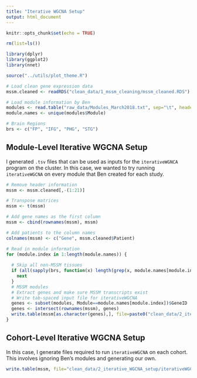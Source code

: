 ```yaml
---
title: "Iterative WGCNA Setup"
output: html_document
---
```


```r
knitr::opts_chunk$set(echo = TRUE)

rm(list=ls())

library(dplyr)
library(ggplot2)
library(nnet)

source("../utils/plot_theme.R")
```

```r
# Load clean gene expression data
mssm.cleaned <- readRDS("clean_data/1_mssm_cleaning/mssm_cleaned.RDS")

# Load module information by Ben
modules <- read.table("raw_data/Modules_March2018.txt", sep="\t", header=T)
module.names <- unique(modules$Module)

# Brain Regions
brs <- c("FP", "IFG", "PHG", "STG")
```

Module-Level Iterative WGCNA Setup
----------------------------------

I generated `.tsv` files that can be used as inputs for the `iterativeWGNCA` program on the cluster. In this case, we wanted to try running `iterativeWGCNA` on every module that Ben created for each study.

```r
# Remove header information
mssm <- mssm.cleaned[,-(1:21)]

# Transpose matrices
mssm <- t(mssm)

# Add gene names as the first column
mssm <- cbind(rownames(mssm), mssm)

# Add patients to the column names
colnames(mssm) <- c("Gene", mssm.cleaned$Patient)

# Read in module information
for (module.index in 1:length(module.names)) {
  
  # Skip all non-MSSM tissues
  if (all(sapply(brs, function(x) length(grep(x, module.names[module.index])) == 0))) {
    next
  }
  # MSSM modules
  # Extract genes and make sure MSSM transcripts exist
  # Write tab-spaced input file for iterativeWGCNA
  genes <- subset(modules, Module==module.names[module.index])$GeneID
  genes <- intersect(rownames(mssm), genes)
  write.table(mssm[as.character(genes),], file=paste0("clean_data/2_iterative_WGCNA_setup/", module.names[module.index], ".tsv"), row.names=F, col.names=T, sep="\t", quote=F)
}
```

Cohort-Level Iterative WGCNA Setup
----------------------------------

In this case, I generate files required to run `iterativeWGCNA` on each cohort. This involves ignoring Ben's modules and generating our own.

```r
write.table(mssm, file="clean_data/2_iterative_WGCNA_setup/iterativeWGCNA.tsv", row.names=F, col.names=T, sep="\t", quote=F)

```

